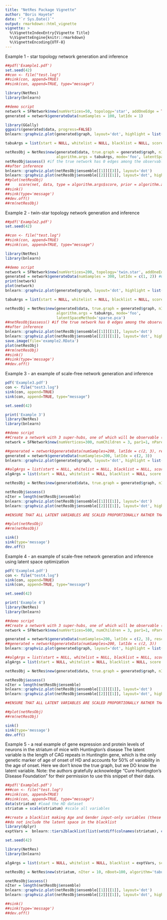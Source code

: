 ```yaml
---
title: "NetRes Package Vignette"
author: "Boris Hayete"
date: "`r Sys.Date()`"
output: rmarkdown::html_vignette
vignette: >
  %\VignetteIndexEntry{Vignette Title}
  %\VignetteEngine{knitr::rmarkdown}
  %\VignetteEncoding{UTF-8}
---
```


Example 1 - star topology network generation and inference

```r
##pdf('Example1.pdf')
set.seed(42)
##con <- file("test.log")
##sink(con, append=TRUE)
##sink(con, append=TRUE, type="message")

library(NetRes)
library(bnlearn)

##demo script
network = SFNetwork$new(numVertices=50, topology='star', addOneEdge = TRUE)
generated = network$generateData(numSamples = 100, latIdx = 1)

library(GGally)
ggpairs(generated$data, progress=FALSE)
bnlearn::graphviz.plot(generated$graph, layout='dot', highlight = list(nodes = grep('U_', colnames(generated$data), value=T), col = "tomato", fill = "orange"))

tabuArgs = list(start = NULL, whitelist = NULL, blacklist = NULL, score = 'ebic-g', debug = FALSE, tabu = 10, max.iter = Inf, maxp = Inf, optimized = TRUE)

netResObj = NetRes$new(generated$data, true.graph = generated$graph, nIter = 10, nBoot=100, algorithm='tabu', 
                       algorithm.args = tabuArgs, mode='foo', latentSpaceMethod='sparse.pca') #'sparse.pca') 
netResObj$assess() #if the true network has 0 edges among the observable variables, that causes crashes
##after inference
bnlearn::graphviz.plot(netResObj$ensemble[[1]][[3]], layout='dot')
bnlearn::graphviz.plot(netResObj$ensemble[[2]][[1]], layout='dot', highlight = list(nodes = grep('U_', bnlearn::nodes(netResObj$ensemble[[5]][[1]]), value=T), col = "tomato", fill = "orange"))
##plot(netResObj)
##    score(net, data, type = algorithm.args$score, prior = algorithm.args$prior)
##sink()
##sink(type='message')
##dev.off()
##rm(netResObj)

```

Example 2 - twin-star topology network generation and inference

```r
##pdf('Example2.pdf')
set.seed(42)

##con <- file("test.log")
##sink(con, append=TRUE)
##sink(con, append=TRUE, type="message")

library(NetRes)
library(bnlearn)

##demo script
network = SFNetwork$new(numVertices=200, topology='twin.star', addOneEdge=FALSE)
generated = network$generateData(numSamples = 300, latIdx = c(1, 2)) #used to be 500
print(network)
plot(network)
bnlearn::graphviz.plot(generated$graph, layout='dot', highlight = list(nodes = grep('U_', colnames(generated$data), value=T), col = "tomato", fill = "orange"))

tabuArgs = list(start = NULL, whitelist = NULL, blacklist = NULL, score = 'ebic-g', debug = FALSE, tabu = 10, max.iter = Inf, maxp = Inf, optimized = TRUE)

netResObj = NetRes$new(generated$data, true.graph = generated$graph, nIter = 10, nBoot=100, algorithm='tabu', 
                       algorithm.args = tabuArgs, mode='foo',
                       latentSpaceMethod='sparse.pca') 
##netResObj$assess() #if the true network has 0 edges among the observable variables, that causes crashes
##after inference
bnlearn::graphviz.plot(netResObj$ensemble[[1]][[1]], layout='dot')
bnlearn::graphviz.plot(netResObj$ensemble[[2]][[1]], layout='dot', highlight = list(nodes = grep('U_', bnlearn::nodes(netResObj$ensemble[[2]][[1]]), value=T), col = "tomato", fill = "orange"))
save.image(file='example2.RData')
plot(netResObj)
##rm(netResObj)
##sink()
##sink(type='message')
##dev.off()

```

Example 3 - an example of scale-free network generation and inference
```r
pdf('Example3.pdf')
con <- file("test3.log")
sink(con, append=TRUE)
sink(con, append=TRUE, type="message")

set.seed(42)

print('Example 3')
library(NetRes)
library(bnlearn)

##demo script
##Create a network with 3 super-hubs, one of which will be observable (the largest)
network = SFNetwork$new(numVertices=300, numChildren = 3, par1=1, nParentOnly = 3, supersize.top.hubs = TRUE, supersize.factor=5)

##generated = network$generateData(numSamples=200, latIdx = c(2, 3), rescaleNoiseBy=NULL)
generated = network$generateData(numSamples=200, latIdx = c(2, 3))
bnlearn::graphviz.plot(generated$graph, layout='dot', highlight = list(nodes = grep('U_', colnames(generated$data), value=T), col = "tomato", fill = "orange"))

##algArgs = list(start = NULL, whitelist = NULL, blacklist = NULL, score = 'bge', prior = 'vsp', debug = FALSE, tabu = 100, max.iter = Inf, maxp = Inf, optimized = TRUE, max.rank=10)
algArgs = list(start = NULL, whitelist = NULL, blacklist = NULL, score = 'ebic-g', debug = FALSE, tabu = 100, max.iter = Inf, maxp = Inf, optimized = TRUE, max.rank=10)

netResObj = NetRes$new(generated$data, true.graph = generated$graph, nIter = 10, nBoot=100, algorithm='tabu', algorithm.args = algArgs, mode='normal', weightedResiduals=FALSE, scale=TRUE, latentSpaceMethod='sparse.pca', optimizeLatentSpace=FALSE) 

netResObj$assess()
nIter = length(netResObj$ensemble)
bnlearn::graphviz.plot(netResObj$ensemble[[1]][[1]], layout='dot')
bnlearn::graphviz.plot(netResObj$ensemble[[2]][[1]], layout='dot', highlight = list(nodes = grep('U_', bnlearn::nodes(netResObj$ensemble[[nIter]][[1]]), value=T), col = "tomato", fill = "orange"))

##ENSURE THAT ALL LATENT VARIABLES ARE SCALED PROPORTIONALLY RATHER THAN ALL TO 1 (IF THAT'S THE RIGHT THING - CHECK!!!!).  THIS WOULD BE AT THE END OF THE GA ITERATION.  NEXT THING, TRY ALLOWING GREATER MARGIN FOR VARIABLES WITH COEFFICIENTS NOT SET TO 1.

##plot(netResObj)
##rm(netResObj)

sink()
sink(type='message')
dev.off()

```
Example 4 - an example of scale-free network generation and inference using latent space optimization
```r
pdf('Example4.pdf')
con <- file("test4.log")
sink(con, append=TRUE)
sink(con, append=TRUE, type="message")

set.seed(42)

print('Example 4')
library(NetRes)
library(bnlearn)

##demo script
##Create a network with 3 super-hubs, one of which will be observable (the largest)
network = SFNetwork$new(numVertices=500, numChildren = 3, par1=1, nParentOnly = 3, supersize.top.hubs = TRUE, supersize.factor=5)

generated = network$generateData(numSamples=200, latIdx = c(2, 3), rescaleNoiseBy=NULL)
##generated = network$generateData(numSamples=200, latIdx = c(2, 3))
bnlearn::graphviz.plot(generated$graph, layout='dot', highlight = list(nodes = grep('U_', colnames(generated$data), value=T), col = "tomato", fill = "orange"))

##algArgs = list(start = NULL, whitelist = NULL, blacklist = NULL, score = 'bge', prior = 'vsp', debug = FALSE, tabu = 100, max.iter = Inf, maxp = Inf, optimized = TRUE, max.rank=10)
algArgs = list(start = NULL, whitelist = NULL, blacklist = NULL, score = 'ebic-g', debug = FALSE, tabu = 100, max.iter = Inf, maxp = Inf, optimized = TRUE, max.rank=10)

netResObj = NetRes$new(generated$data, true.graph = generated$graph, nIter = 10, nBoot=100, algorithm='tabu', algorithm.args = algArgs, mode='normal', weightedResiduals=FALSE, scale=TRUE, latentSpaceMethod='sparse.pca', optimizeLatentSpace=TRUE) 

netResObj$assess()
nIter = length(netResObj$ensemble)
bnlearn::graphviz.plot(netResObj$ensemble[[1]][[1]], layout='dot')
bnlearn::graphviz.plot(netResObj$ensemble[[2]][[1]], layout='dot', highlight = list(nodes = grep('U_', bnlearn::nodes(netResObj$ensemble[[nIter]][[1]]), value=T), col = "tomato", fill = "orange"))

##ENSURE THAT ALL LATENT VARIABLES ARE SCALED PROPORTIONALLY RATHER THAN ALL TO 1 (IF THAT'S THE RIGHT THING - CHECK!!!!).  THIS WOULD BE AT THE END OF THE GA ITERATION.  NEXT THING, TRY ALLOWING GREATER MARGIN FOR VARIABLES WITH COEFFICIENTS NOT SET TO 1.

##plot(netResObj)
##rm(netResObj)

sink()
sink(type='message')
dev.off()

```

Example 5 - a real example of gene expression and protein levels of neurons in the striatum of mice with Huntington's disease
The latent variable is the length of CAG repeats in Huntingtin gene, which is the only genetic marker of age of onset of HD and accounts
for 50% of variability in the age of onset.
Here we don't know the true graph, but we DO know the latent variable.
Note: the authors gratefully acknowledge "Cure Huntington's Disease Foundation" for their permission to use this snippet of their data.
```r
##pdf('Example5.pdf')
###con <- file("test.log")
##sink(con, append=TRUE)
##sink(con, append=TRUE, type="message")
data(striatum) #load the HD dataset
striatum = scale(striatum) #scale all variables

##create a blacklist making Age and Gender input-only variables (these are experimental or, effectively, interventional variables)
##do not include the latent space in the blacklist
library(dplyr)
exptVars =  bnlearn::tiers2blacklist(list(setdiff(colnames(striatum), c('Age', 'Gender')), c('Age', 'Gender'))) %>% as.data.frame %>% dplyr::filter(to != 'U_CAG')

set.seed(42)

library(NetRes)
library(bnlearn)

algArgs = list(start = NULL, whitelist = NULL, blacklist = exptVars, score = 'ebic-g', debug = FALSE, tabu = 100, max.iter = Inf, maxp = Inf, optimized = TRUE, max.rank=10)

netResObj = NetRes$new(striatum, nIter = 10, nBoot=100, algorithm='tabu', algorithm.args = algArgs, mode='normal', weightedResiduals=FALSE, scale=TRUE, latentSpaceMethod='VAE', optimizeLatentSpace=FALSE) 

onetResObj$assess()
nIter = length(netResObj$ensemble)
bnlearn::graphviz.plot(netResObj$ensemble[[1]][[1]], layout='dot')
bnlearn::graphviz.plot(netResObj$ensemble[[2]][[1]], layout='dot', highlight = list(nodes = grep('U_', bnlearn::nodes(netResObj$ensemble[[4]][[1]]), value=T), col = "tomato", fill = "orange"))

##sink()
##sink(type='message')
##dev.off()

```
